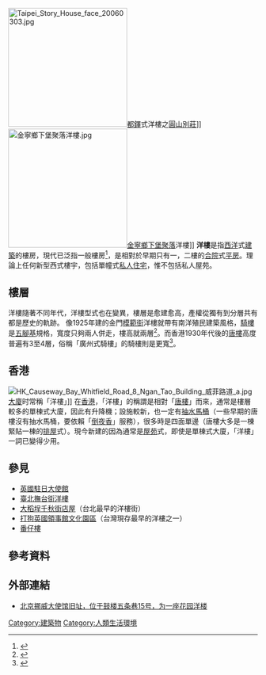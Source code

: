 [[File:Taipei_Story_House_face_20060303.jpg|240px]][[都鐸|都鐸]]式洋樓之[[圓山別莊|圓山別莊]]]]
[[File:金寧鄉下堡聚落洋樓.jpg|240px]][[金寧鄉|金寧鄉]][[下堡聚落|下堡聚落]]洋樓]]
'''洋樓'''是指[[西洋|西洋]]式[[建築|建築]]的樓房，現代已泛指一般樓房<ref>{{cite web|title=《臺灣閩南語常用詞辭典》：洋樓|publisher=中華民國教育部|accessdate=2008年12月12日|url=http://twblg.dict.edu.tw/holodict_new/result_detail.jsp?n_no=5176&source=9&level1=16&level2=61&level3=0&curpage=0&sample=0&radiobutton=0&querytarget=0&limit=1&pagenum=0&rowcount=0&cattype=1|archive-date=2020年11月24日|archive-url=https://web.archive.org/web/20201124130324/https://twblg.dict.edu.tw/holodict_new/result_detail.jsp?n_no=5176&source=9&level1=16&level2=61&level3=0&curpage=0&sample=0&radiobutton=0&querytarget=0&limit=1&pagenum=0&rowcount=0&cattype=1|dead-url=no}}</ref>，是相對於早期只有一，二樓的[[合院|合院]]式[[平房|平房]]。理論上任何新型西式樓宇，包括單幢式[[私人住宅|私人住宅]]，惟不包括私人屋苑。

==樓層==
洋樓隨著不同年代，洋樓型式也在變異，樓層是愈建愈高，產權從獨有到分層共有都是歷史的軌跡。
像1925年建的金門[[模範街|模範街]]洋樓就帶有南洋殖民建築風格，[[騎樓|騎樓]]是[[五腳基|五腳基]]規格，寬度只夠兩人併走，樓高就兩層<ref>{{cite web|author=陳黛靈|publisher=行政院農業委員會|title=老街巡禮 金門縣模範街的美麗與哀愁|url=http://ezfun.coa.gov.tw/suggest_view.php?issue=34&theme=route&id=W_aride_20061215131309&city=W|deadurl=yes|archiveurl=https://web.archive.org/web/20081221143551/http://ezfun.coa.gov.tw/suggest_view.php?issue=34&theme=route&id=W_aride_20061215131309&city=W|archivedate=2008-12-21}}</ref>。而香港1930年代後的[[唐樓|唐樓]]高度普遍有3至4層，俗稱「廣州式騎樓」的騎樓則是更寬<ref>{{cite web|author=|title=建設及建築物－戰前唐樓（一）香港|url=http://www.hk-place.com/view.php?id=262|publisher=香港地方Hong Kong Place|access-date=2008-12-19|archive-url=https://web.archive.org/web/20081017122401/http://www.hk-place.com/view.php?id=262|archive-date=2008-10-17|dead-url=yes}}</ref>。

==香港==
[[File:HK_Causeway_Bay_Whitfield_Road_8_Ngan_Tao_Building_威菲路道_a.jpg|thumb]][[大廈|大廈]]时常稱「洋樓」]]
在[[香港|香港]]，「洋樓」的稱謂是相對「[[唐樓|唐樓]]」而來，通常是樓層較多的單棟式大廈，因此有升降機；設施較新，也一定有[[抽水馬桶|抽水馬桶]]（一些早期的唐樓沒有抽水馬桶，要依賴「[[倒夜香|倒夜香]]」服務），很多時是四面單邊（唐樓大多是一棟緊貼一棟的[[排屋|排屋]]式）。現今新建的因為通常是[[屋苑|屋苑]]式，即使是單棟式大廈，「洋樓」一詞已變得少用。

==參見==
*[[英國駐日大使館|英國駐日大使館]]
*[[臺北撫台街洋樓|臺北撫台街洋樓]]
*[[大稻埕千秋街店屋|大稻埕千秋街店屋]]（台北最早的洋樓街）
*[[打狗英國領事館文化園區|打狗英國領事館文化園區]]（台灣現存最早的洋樓之一）
*[[番仔樓|番仔樓]]

== 參考資料 ==
{{reflist}}

==外部連結==
* [https://web.archive.org/web/20081120131744/http://www.jllib.org.cn/ffy/czdjsg/czdjsg.htm 北京挪威大使馆旧址，位于鼓楼五条巷15号，为一座花园洋楼]

[[Category:建築物|Category:建築物]]
[[Category:人類生活環境|Category:人類生活環境]]